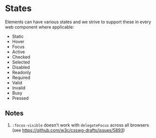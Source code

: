 
<Meta title="States" />

# States

Elements can have various states and we strive to support these in every web component where applicable:

- Static
- Hover
- Focus
- Active
- Checked
- Selected
- Disabled
- Readonly
- Required
- Valid
- Invalid
- Busy
- Pressed

## Notes

1. `:focus-visible` doesn't work with `delegateFocus` across all browsers (see https://github.com/w3c/csswg-drafts/issues/5893)
